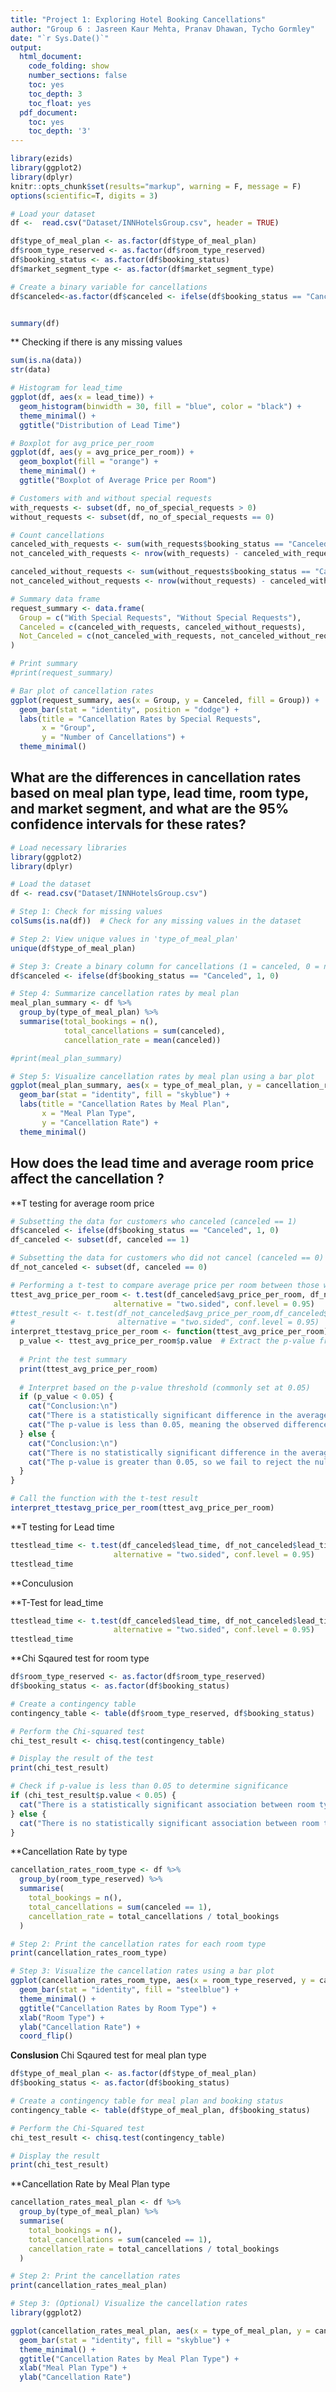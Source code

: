 ```yaml
---
title: "Project 1: Exploring Hotel Booking Cancellations"
author: "Group 6 : Jasreen Kaur Mehta, Pranav Dhawan, Tycho Gormley"
date: "`r Sys.Date()`"
output:
  html_document:
    code_folding: show
    number_sections: false
    toc: yes
    toc_depth: 3
    toc_float: yes
  pdf_document:
    toc: yes
    toc_depth: '3'
---
```


```r
library(ezids)
library(ggplot2)
library(dplyr)
knitr::opts_chunk$set(results="markup", warning = F, message = F)
options(scientific=T, digits = 3) 
```

```r

# Load your dataset
df <-  read.csv("Dataset/INNHotelsGroup.csv", header = TRUE)

df$type_of_meal_plan <- as.factor(df$type_of_meal_plan)
df$room_type_reserved <- as.factor(df$room_type_reserved)
df$booking_status <- as.factor(df$booking_status)
df$market_segment_type <- as.factor(df$market_segment_type)

# Create a binary variable for cancellations
df$canceled<-as.factor(df$canceled <- ifelse(df$booking_status == "Canceled", 1, 0))


summary(df)
```

** Checking if there is any missing values
```r
sum(is.na(data))
str(data)
```

```r
# Histogram for lead_time
ggplot(df, aes(x = lead_time)) + 
  geom_histogram(binwidth = 30, fill = "blue", color = "black") + 
  theme_minimal() + 
  ggtitle("Distribution of Lead Time")

# Boxplot for avg_price_per_room
ggplot(df, aes(y = avg_price_per_room)) + 
  geom_boxplot(fill = "orange") + 
  theme_minimal() + 
  ggtitle("Boxplot of Average Price per Room")

```

```r
# Customers with and without special requests
with_requests <- subset(df, no_of_special_requests > 0)
without_requests <- subset(df, no_of_special_requests == 0)

# Count cancellations
canceled_with_requests <- sum(with_requests$booking_status == "Canceled")
not_canceled_with_requests <- nrow(with_requests) - canceled_with_requests

canceled_without_requests <- sum(without_requests$booking_status == "Canceled")
not_canceled_without_requests <- nrow(without_requests) - canceled_without_requests

# Summary data frame
request_summary <- data.frame(
  Group = c("With Special Requests", "Without Special Requests"),
  Canceled = c(canceled_with_requests, canceled_without_requests),
  Not_Canceled = c(not_canceled_with_requests, not_canceled_without_requests)
)

# Print summary
#print(request_summary)

# Bar plot of cancellation rates
ggplot(request_summary, aes(x = Group, y = Canceled, fill = Group)) +
  geom_bar(stat = "identity", position = "dodge") +
  labs(title = "Cancellation Rates by Special Requests",
       x = "Group",
       y = "Number of Cancellations") +
  theme_minimal()


```

## What are the differences in cancellation rates based on meal plan type, lead time, room type, and market segment, and what are the 95% confidence intervals for these rates?

```r
# Load necessary libraries
library(ggplot2)
library(dplyr)

# Load the dataset
df <- read.csv("Dataset/INNHotelsGroup.csv")

# Step 1: Check for missing values
colSums(is.na(df))  # Check for any missing values in the dataset

# Step 2: View unique values in 'type_of_meal_plan'
unique(df$type_of_meal_plan)

# Step 3: Create a binary column for cancellations (1 = canceled, 0 = not canceled)
df$canceled <- ifelse(df$booking_status == "Canceled", 1, 0)

# Step 4: Summarize cancellation rates by meal plan
meal_plan_summary <- df %>%
  group_by(type_of_meal_plan) %>%
  summarise(total_bookings = n(),
            total_cancellations = sum(canceled),
            cancellation_rate = mean(canceled))

#print(meal_plan_summary)

# Step 5: Visualize cancellation rates by meal plan using a bar plot
ggplot(meal_plan_summary, aes(x = type_of_meal_plan, y = cancellation_rate)) +
  geom_bar(stat = "identity", fill = "skyblue") +
  labs(title = "Cancellation Rates by Meal Plan",
       x = "Meal Plan Type",
       y = "Cancellation Rate") +
  theme_minimal()
```

## How does the lead time and average room price affect the cancellation ?

**T testing for average room price
```r
# Subsetting the data for customers who canceled (canceled == 1)
df$canceled <- ifelse(df$booking_status == "Canceled", 1, 0)
df_canceled <- subset(df, canceled == 1)

# Subsetting the data for customers who did not cancel (canceled == 0)
df_not_canceled <- subset(df, canceled == 0)

# Performing a t-test to compare average price per room between those who canceled and those who didn't
ttest_avg_price_per_room <- t.test(df_canceled$avg_price_per_room, df_not_canceled$avg_price_per_room, 
                       alternative = "two.sided", conf.level = 0.95)
#ttest_result <- t.test(df_not_canceled$avg_price_per_room,df_canceled$avg_price_per_room, 
#                       alternative = "two.sided", conf.level = 0.95)
interpret_ttestavg_price_per_room <- function(ttest_avg_price_per_room) {
  p_value <- ttest_avg_price_per_room$p.value  # Extract the p-value from the t-test result
  
  # Print the test summary
  print(ttest_avg_price_per_room)
  
  # Interpret based on the p-value threshold (commonly set at 0.05)
  if (p_value < 0.05) {
    cat("Conclusion:\n")
    cat("There is a statistically significant difference in the average price per room between customers who canceled and those who did not.\n")
    cat("The p-value is less than 0.05, meaning the observed difference in means is unlikely to have occurred by chance.\n")
  } else {
    cat("Conclusion:\n")
    cat("There is no statistically significant difference in the average price per room between customers who canceled and those who did not.\n")
    cat("The p-value is greater than 0.05, so we fail to reject the null hypothesis that the difference in means is zero.\n")
  }
}

# Call the function with the t-test result
interpret_ttestavg_price_per_room(ttest_avg_price_per_room)

```
**T testing for Lead time
```r
ttestlead_time <- t.test(df_canceled$lead_time, df_not_canceled$lead_time, 
                       alternative = "two.sided", conf.level = 0.95)
ttestlead_time
```
**Conculusion

**T-Test for lead_time
```r
ttestlead_time <- t.test(df_canceled$lead_time, df_not_canceled$lead_time, 
                       alternative = "two.sided", conf.level = 0.95)
ttestlead_time
```
**Chi Sqaured test for room type
```r
df$room_type_reserved <- as.factor(df$room_type_reserved)
df$booking_status <- as.factor(df$booking_status)

# Create a contingency table
contingency_table <- table(df$room_type_reserved, df$booking_status)

# Perform the Chi-squared test
chi_test_result <- chisq.test(contingency_table)

# Display the result of the test
print(chi_test_result)

# Check if p-value is less than 0.05 to determine significance
if (chi_test_result$p.value < 0.05) {
  cat("There is a statistically significant association between room type and booking status.\n")
} else {
  cat("There is no statistically significant association between room type and booking status.\n")
}

```
**Cancellation Rate by type
```r
cancellation_rates_room_type <- df %>%
  group_by(room_type_reserved) %>%
  summarise(
    total_bookings = n(),
    total_cancellations = sum(canceled == 1),
    cancellation_rate = total_cancellations / total_bookings
  )

# Step 2: Print the cancellation rates for each room type
print(cancellation_rates_room_type)

# Step 3: Visualize the cancellation rates using a bar plot
ggplot(cancellation_rates_room_type, aes(x = room_type_reserved, y = cancellation_rate)) +
  geom_bar(stat = "identity", fill = "steelblue") +
  theme_minimal() +
  ggtitle("Cancellation Rates by Room Type") +
  xlab("Room Type") +
  ylab("Cancellation Rate") +
  coord_flip()
```
**Conslusion
**Chi Sqaured test for meal plan type
```r
df$type_of_meal_plan <- as.factor(df$type_of_meal_plan)
df$booking_status <- as.factor(df$booking_status)

# Create a contingency table for meal plan and booking status
contingency_table <- table(df$type_of_meal_plan, df$booking_status)

# Perform the Chi-Squared test
chi_test_result <- chisq.test(contingency_table)

# Display the result
print(chi_test_result)
```
**Cancellation Rate by Meal Plan type
```r
cancellation_rates_meal_plan <- df %>%
  group_by(type_of_meal_plan) %>%
  summarise(
    total_bookings = n(),
    total_cancellations = sum(canceled == 1),
    cancellation_rate = total_cancellations / total_bookings
  )

# Step 2: Print the cancellation rates
print(cancellation_rates_meal_plan)

# Step 3: (Optional) Visualize the cancellation rates
library(ggplot2)

ggplot(cancellation_rates_meal_plan, aes(x = type_of_meal_plan, y = cancellation_rate)) +
  geom_bar(stat = "identity", fill = "skyblue") +
  theme_minimal() +
  ggtitle("Cancellation Rates by Meal Plan Type") +
  xlab("Meal Plan Type") +
  ylab("Cancellation Rate")
```

